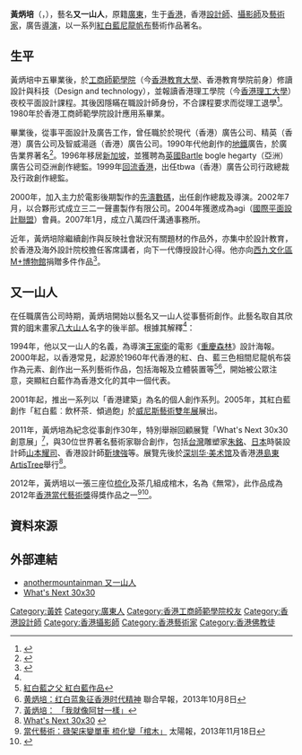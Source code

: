 '''黃炳培'''（{{lang-en|Stanley Wong}}，{{bd|1960年}}），藝名'''又一山人'''，原籍[[廣東|廣東]]，生于[[香港|香港]]，香港[[設計師|設計師]]、[[攝影師|攝影師]]及[[藝術家|藝術家]]，廣告[[導演|導演]]，以一系列[[紅白藍膠袋|紅白藍]][[尼龍|尼龍]][[帆布|帆布]]藝術作品著名。

== 生平 ==
黃炳培中五畢業後，於[[工商師範學院|工商師範學院]]（今[[香港教育大學|香港教育大學]]、香港教育學院前身）修讀設計與科技（Design and technology），並報讀香港理工學院（今[[香港理工大學|香港理工大學]]）夜校平面設計課程。其後因隱瞞在職設計師身份，不合課程要求而從理工退學<ref name="stheadline">{{cite news|url=http://hd.stheadline.com/culture/culture_content.asp?contid=20340&srctype=g|title=黃炳培 一半一半 還是百分之五|newspaper=頭條日報頭條網|date=}}</ref>。1980年於香港工商師範學院設計應用系畢業。

畢業後，從事平面設計及廣告工作，曾任職於於現代（香港）廣告公司、精英（香港）廣告公司及智威湯遜（香港）廣告公司。1990年代他創作的[[地鐵|地鐵]]廣告，於廣告業界著名<ref name="eastweek">{{cite journal|url=http://eastweek.hk/index.php?aid=13784|title=紅白藍人生 又一山人黃炳培|work=東周刊|issue=第411期|date=2011年7月13日}}</ref>。1996年移居[[新加坡|新加坡]]，並獲聘為[[英國|英國]]Bartle bogle hegarty（亞洲）廣告公司亞洲創作總監。1999年[[香港回流潮|回流香港]]，出任tbwa（香港）廣告公司行政總裁及行政創作總監。

2000年，加入主力於電影後期製作的[[先濤數碼|先濤數碼]]，出任創作總裁及導演。2002年7月，以合夥形式成立三二一聲畫製作有限公司。2004年獲邀成為agi（[[國際平面設計聯盟|國際平面設計聯盟]]）會員。2007年1月，成立八萬四仟溝通事務所。

近年，黃炳培除繼續創作與反映社會狀況有關題材的作品外，亦集中於設計教育，於香港及海外設計院校擔任客席講者，向下一代傳授設計心得。他亦向[[西九文化區|西九文化區]][[M+博物館|M+博物館]]捐贈多件作品<ref>{{cite news|url=http://the-sun.on.cc/cnt/news/20130523/00407_054.html|title=「九龍皇帝」墨寶走入西九|newspaper=太陽報|date=2013年5月23日}}</ref>。

==又一山人==
在任職廣告公司時期，黃炳培開始以藝名又一山人從事藝術創作。此藝名取自其欣賞的[[明|明]]末畫家[[八大山人|八大山人]]名字的後半部。根據其解釋<ref name="stheadline"/>：{{quote|「我想用這名字去做些與人有關係的創作，至於Stanley Wong，則留給賺錢時才用。」}}

1994年，他以又一山人的名義，為導演[[王家衛|王家衛]]的電影《[[重慶森林|重慶森林]]》設計海報。2000年起，以香港常見，起源於1960年代香港的紅、白、藍三色相間尼龍帆布袋作為元素、創作出一系列藝術作品，包括海報及立體裝置等<ref>[http://rwb330.hk/father-of-rwb/stanleys-red-white-blue/?lang=ch 紅白藍之父 紅白藍作品]</ref><ref name="zaobao">[http://www.zaobao.com.sg/culture/arts/story20131008-262085 黄炳培：红白蓝象征香港时代精神] 聯合早報，2013年10月8日</ref>，開始被公眾注意，突顯紅白藍作為香港文化的其中一個代表。

2001年起，推出一系列以「香港建築」為名的個人創作系列。2005年，其紅白藍創作「紅白藍︰飲杯茶．傾過飽」於[[威尼斯藝術雙年展|威尼斯藝術雙年展]]展出。

2011年，黃炳培為紀念從事創作30年，特別舉辦回顧展覽「What's Next 30x30 創意展」<ref>[http://travel.cnn.com/hong-kong/play/stanley-wong-im-forrest-gump-014243 黃炳培： 「我就像阿甘一樣」]</ref>，與30位世界著名藝術家聯合創作，包括[[台灣|台灣]]雕塑家[[朱銘_(1938年)|朱銘]]、[[日本|日本]]時裝設計師[[山本耀司|山本耀司]]、香港設計師[[靳埭強|靳埭強]]等。展覽先後於[[深圳|深圳]][[华·美术馆|华·美术馆]]及香港[[港島東|港島東]][[ArtisTree|ArtisTree]]舉行<ref>[http://www.whatsnext30x30.com/ What's Next 30x30] {{webarchive|url=https://web.archive.org/web/20140107225717/http://www.whatsnext30x30.com/ |date=2014-01-07 }}</ref>。

2012年，黃炳培以一張三座位[[梳化|梳化]]及茶几組成棺木，名為《無常》，此作品成為2012年[[香港當代藝術獎|香港當代藝術獎]]得獎作品之一<ref>[http://the-sun.on.cc/cnt/news/20131118/00407_047.html 當代藝術：碌架床變單車 梳化變「棺木」] 太陽報，2013年11月18日</ref><ref>{{Cite web |url=http://www.lcsd.gov.hk/ce/Museum/Arts/documents/10284/10571/hkcaa2012result.pdf# |title=香港當代藝術獎2012獲獎作品 |access-date=2014-01-07 |archive-url=https://web.archive.org/web/20140107230308/http://www.lcsd.gov.hk/ce/Museum/Arts/documents/10284/10571/hkcaa2012result.pdf# |archive-date=2014-01-07 |dead-url=yes }}</ref>。

== 資料來源 ==
{{reflist|2}}

== 外部連結 ==
* [http://www.anothermountainman.com/ anothermountainman 又一山人]
* [https://web.archive.org/web/20140107225717/http://www.whatsnext30x30.com/ What's Next 30x30]

{{Authority control}}
{{DEFAULTSORT:H}}
[[Category:黃姓|Category:黃姓]]
[[Category:廣東人|Category:廣東人]]
[[Category:香港工商師範學院校友|Category:香港工商師範學院校友]]
[[Category:香港設計師|Category:香港設計師]]
[[Category:香港攝影師|Category:香港攝影師]]
[[Category:香港藝術家|Category:香港藝術家]]
[[Category:香港佛教徒|Category:香港佛教徒]]